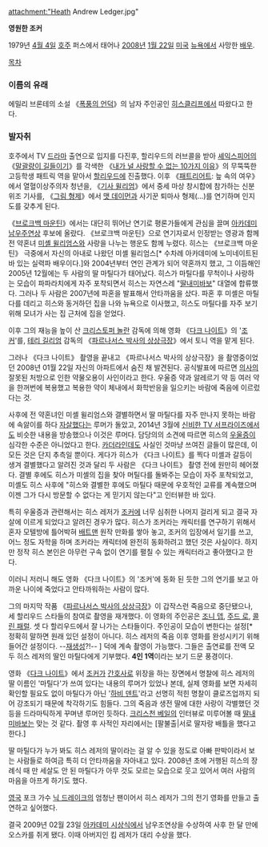 attachment:"Heath Andrew Ledger.jpg"

{{{+1 Heath Andrew Ledger}}}

'''영원한 조커'''

1979년 [[4월 4일]] [[호주]] 퍼스에서 태어나 [[2008년]] [[1월 22일]] [[미국]] [[뉴욕]]에서 사망한 [[배우]].

[[목차]]
=== 이름의 유래 ===
에밀리 브론테의 소설 《[[폭풍의 언덕]]》의 남자 주인공인 [[히스클리프]]에서 따왔다고 한다.

=== 발자취 ===
호주에서 TV [[드라마]] 출연으로 입지를 다진후, 할리우드의 러브콜을 받아 [[셰익스피어]]의 《[[말괄량이 길들이기]]》를 각색한 《[[내가 널 사랑할 수 없는 10가지 이유]]》의 무뚝뚝한 고등학생 패트릭 역을 맡아서 [[할리우드]]에 진출했다. 이후 《[[패트리어트]]: 늪 속의 여우》에서 열혈이상주의자 청년을, 《[[기사 윌리엄]]》에서 중세 마상 창시합에 참가하는 신분위조 기사를, 《[[그림 형제]]》에서 [[맷 데이먼]]과 사기꾼 퇴마사 형제(…)를 연기하며 인지도를 갖추게 된다.

《[[브로크백 마운틴]]》에서는 대단히 뛰어난 연기로 평론가들에게 관심을 끌며 [[아카데미 시상식|아카데미 남우주연상]] 후보에 올랐다. 《브로크백 마운틴》으로 연기자로서 인정받는 영광과 함께 전 약혼녀 [[미셸 윌리엄스]]와 사랑을 나누는 행운도 함께 누렸다. 히스는 《브로크백 마운틴》 극중에서 자신의 아내로 나왔던 미셸 윌리엄스[* 수차례 아카데미에 노미네이트된 바 있는 실력파 배우이다.]와 2004년부터 연인 관계가 되어 약혼까지 했고, 그 이듬해인 2005년 12월에는 두 사람의 딸 마틸다가 태어났다. 히스가 마틸다를 무척이나 사랑하는 모습이 파파라치에게 자주 포착되면서 히스는 자연스레 "[[딸내미바보]]" 대열에 합류했다. 그러나 두 사람은 2007년에 파혼을 발표해서 안타까움을 샀다. 파혼 후 미셸은 마틸다를 데리고 히스와 동거하던 집을 나와 뉴욕으로 이사했고, 히스도 마틸다를 자주 보기 위해 모녀가 사는 집 근처에 집을 얻었다. 

이후 그의 재능을 높이 산 [[크리스토퍼 놀란]] 감독에 의해 영화 《[[다크 나이트(영화)|다크 나이트]]》의 '[[조커(다크 나이트)|조커]]'를, [[테리 길리엄]] 감독의 《[[파르나서스 박사의 상상극장]]》에서 토니 역을 맡게 된다. 

그러나 《다크 나이트》 촬영을 끝내고 《파르나서스 박사의 상상극장》을 촬영중이었던 2008년 01월 22일 자신의 아파트에서 숨진 채 발견된다. 공식발표에 따르면 [[의사]]의 잘못된 처방으로 인한 약물오용이 사인이라고 한다. 우울증 약과 알레르기 약 등 여러 약을 한꺼번에 복용했고 복용한 약이 체내에서 화학반응을 일으키는 바람에 죽음에 이르렀다는 것. 

사후에 전 약혼녀인 미셸 윌리엄스와 결별하면서 딸 마틸다를 자주 만나지 못하는 바람에 속앓이를 하다 [[자살]]했다는 루머가 돌았고, 2014년 3월에 [[신비한 TV 서프라이즈]]에서도 비슷한 내용을 방송했으나 이것은 루머다. 담당의의 소견에 따르면 히스의 [[우울증]]이 심각한 수준은 아니었다고 한다. [[카더라]]인데도 사실인 것마냥 쓰여진 글들이 많은데, 이 모든 것은 단지 추측일 뿐이다. 게다가 히스가 《다크 나이트》를 찍다 미셸과 갈등이 생겨 결별했다고 알려진 것과 달리 두 사람은 《다크 나이트》 촬영 전에 원만히 헤어졌다. 결별 후에도 히스가 미셸의 집을 찾아 머틸다를 돌봐주는 모습이 자주 포착되었고, 미셸도 히스 사후에 "히스와 결별한 후에도 마틸다 때문에 우호적인 교류를 계속했으며 이젠 그가 다시 방문할 수 없다는 게 믿기지 않는다"고 인터뷰한 바 있다.

특히 우울증과 관련해서는 히스 레저가 [[조커]]에 너무 심취한 나머지 걸리게 되고 결국 자살에 이르게 되었다고 알려진 경우가 많다. 히스가 조커라는 캐릭터를 연구하기 위해서 혼자 모텔방에 틀어박혀 [[배트맨]] 원작 만화를 쌓아 놓고, 조커의 입장에서 일기를 쓰고, 어느 정도 자학을 하며 조커라는 캐릭터에 완전히 동화하려고 했던 것은 사실이다. 하지만 정작 히스 본인은 아무런 구속 없이 연기를 펼칠 수 있는 캐릭터라고 좋아했다고 한다. 

이러니 저러니 해도 영화 《다크 나이트》의 '조커'에 동화 된 듯한 그의 연기를 보고 아까운 나이에 죽었다고 안타까워하는 사람이 많다.

그의 마지막 작품 《[[파르나서스 박사의 상상극장]]》이 갑작스런 죽음으로 중단됐으나, 세 할리우드 스타들의 참여로 촬영을 재개했다. 이 영화의 주인공은 [[조니 뎁]], [[주드 로]], [[콜린 패럴]]. 셋 다 할리우드에서 잘 나가는 스타들이다. 주인공이 모습이 변한다는 설정[* 정확히 말하면 원래 있던 설정이 아니다. 히스 레저의 죽음 이후 영화를 완성시키기 위해 들어간 설정이다. --[[재생성]]?!-- ] 덕에 계속 촬영이 가능했다. 그들은 출연료를 전액 모두 히스 레저의 딸인 마틸다에게 기부했다. '''4인 1역'''이라는 보기 드문 풍경이다.

영화 《[[다크 나이트(영화)|다크 나이트]]》에서 [[조커(다크 나이트)|조커]]가 [[간호사]]로 위장을 하는 장면에서 명찰에 히스 레저의 딸 이름인 '마틸다'가 쓰여 있다는 내용의 루머가 있었나 본데, 실제 영화를 보면 자세히 확인할 필요도 없이 마틸다가 아닌 '[[하비 덴트]]'라고 선명히 적힌 명찰이 클로즈업까지 되어 강조되기 때문에 착각하기도 힘들다. 그의 죽음과 생전 딸에 대한 사랑이 각별했던 것 등을 드라마틱하게 꾸며낸 루머인 듯하다. [[크리스천 베일]]의 인터뷰로 미루어볼 때 [[딸내미바보]]는 맞는 것 같다. 촬영 후 사적인 자리에서는 [팔불출|서로 딸자랑 배틀을 했다고 한다.]

딸 마틸다가 누가 봐도 히스 레저의 딸이라는 걸 알 수 있을 정도로 아빠 판박이라서 보는 사람들로 하여금 특히 더 안타까움을 자아내고 있다. 2008년 초에 거행된 히스의 장례식 때 만 세살도 안 된 마틸다가 아무 것도 모르는 모습으로 웃고 있어서 여러 사람의 마음을 아프게 하기도 했다.

[[영국]] 포크 가수 [[닉 드레이크]]의 엄청난 팬이어서 히스 레저가 그의 전기 영화를 만들고 출연하고 싶어했다.

결국 2009년 02월 23일 [[아카데미 시상식]]에서 남우조연상을 수상하여 사후 한 달 만에 오스카를 쥐게 됐다. 이때 아버지인 킴 레저가 대리 수상을 했다.
